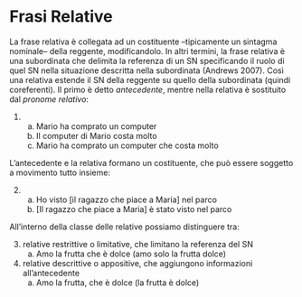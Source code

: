 # Frasi Relative

La frase relativa è collegata ad un costituente --tipicamente un sintagma nominale-- della reggente, modificandolo.
In altri termini, la frase relativa è una subordinata che delimita la referenza di un SN specificando il ruolo di quel SN nella situazione descritta nella subordinata (Andrews 2007).
Così una relativa estende il SN della reggente su quello della subordinata (quindi coreferenti). Il primo è detto *antecedente*, mentre nella relativa è sostituito dal *pronome relativo*:

(@)
    a. Mario ha comprato un computer
    a. Il computer di Mario costa molto
    a. Mario ha comprato un computer che costa molto

L'antecedente e la relativa formano un costituente, che può essere soggetto a movimento tutto insieme:

(@) 
    a. Ho visto [il ragazzo che piace a Maria] nel parco
    a. [Il ragazzo che piace a Maria] è stato visto nel parco

All'interno della classe delle relative possiamo distinguere tra:

(@) relative restrittive o limitative, che limitano la referenza del SN  
    a. Amo la frutta che è dolce (amo solo la frutta dolce)

(@) relative descrittive o appositive, che aggiungono informazioni all'antecedente  
    a. Amo la frutta, che è dolce (la frutta è dolce)